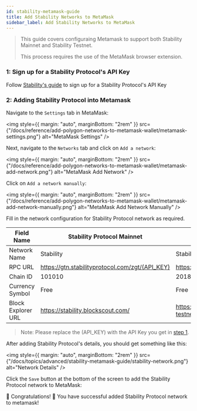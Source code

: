 ```yaml
---
id: stability-metamask-guide
title: Add Stability Networks to MetaMask
sidebar_label: Add Stability Networks to MetaMask
---
```


> This guide covers configuraing Metamask to support both Stability Mainnet and Stability Testnet.
>
> This process requires the use of the MetaMask browser extension.

### 1: Sign up for a Stability Protocol's API Key

Follow [Stability's guide](https://docs.stabilityprotocol.com/developers/register_for_api_key) to sign up for a Stability Protocol's API Key

### 2: Adding Stability Protocol into Metamask

Navigate to the `Settings` tab in MetaMask:

<img
  style={{ margin: "auto", marginBottom: "2rem" }}
  src={"/docs/reference/add-polygon-networks-to-metamask-wallet/metamask-settings.png"}
  alt="MetaMask Settings"
/>

Next, navigate to the `Networks` tab and click on `Add a network`:

<img
  style={{ margin: "auto", marginBottom: "2rem" }}
  src={"/docs/reference/add-polygon-networks-to-metamask-wallet/metamask-add-network.png"}
  alt="MetaMask Add Network"
/>

Click on `Add a network manually`:

<img
  style={{ margin: "auto", marginBottom: "2rem" }}
  src={"/docs/reference/add-polygon-networks-to-metamask-wallet/metamask-add-network-manually.png"}
  alt="MetaMask Add Network Manually"
/>

Fill in the network configuration for Stability Protocol network as required.

| Field Name         | Stability Protocol Mainnet                      | Stability Protocol Testnet                 |
| ------------------ | ----------------------------------------------- | ------------------------------------------ |
| Network Name       | Stability                                       | Stability Testnet                          |
| RPC URL            | https://gtn.stabilityprotocol.com/zgt/(API_KEY) | https://free.testnet.stabilityprotocol.com |
| Chain ID           | 101010                                          | 20180427                                   |
| Currency Symbol    | Free                                            | Free                                       |
| Block Explorer URL | https://stability.blockscout.com/               | https://stability-testnet.blockscout.com/  |

> Note: Please replace the (API_KEY) with the API Key you get in [step 1](#1-sign-up-for-a-stability-protocols-api-key).

After adding Stability Protocol's details, you should get something like this:

<img
  style={{ margin: "auto", marginBottom: "2rem" }}
  src={"/docs/topics/advanced/stability-metamask-guide/stability-network.png"}
  alt="Network Details"
/>

Click the `Save` button at the bottom of the screen to add the Stability Protocol network to MetaMask:

:tada: Congratulations! :tada: You have successful added Stability Protocol network to metamask!
